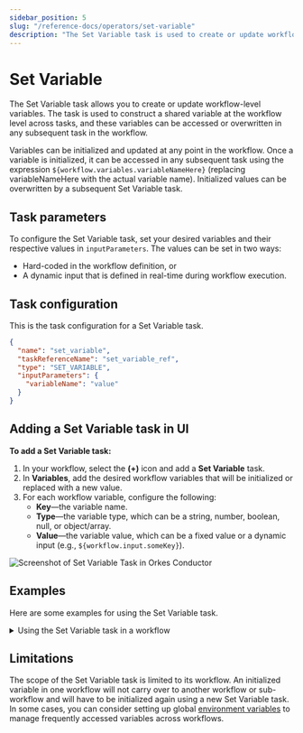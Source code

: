 ```yaml
---
sidebar_position: 5
slug: "/reference-docs/operators/set-variable"
description: "The Set Variable task is used to create or update workflow variables."
---
```



# Set Variable

The Set Variable task allows you to create or update workflow-level variables. The task is used to construct a shared variable at the workflow level across tasks, and these variables can be accessed or overwritten in any subsequent task in the workflow.

Variables can be initialized and updated at any point in the workflow. Once a variable is initialized, it can be accessed in any subsequent task using the expression `${workflow.variables.variableNameHere}` (replacing variableNameHere with the actual variable name). Initialized values can be overwritten by a subsequent Set Variable task.

## Task parameters

To configure the Set Variable task, set your desired variables and their respective values in `inputParameters`. The values can be set in two ways:

- Hard-coded in the workflow definition, or
- A dynamic input that is defined in real-time during workflow execution.

## Task configuration

This is the task configuration for a Set Variable task.

```json
{
  "name": "set_variable",
  "taskReferenceName": "set_variable_ref",
  "type": "SET_VARIABLE",
  "inputParameters": {
    "variableName": "value"
  }
}
```

## Adding a Set Variable task in UI

**To add a Set Variable task:**

1. In your workflow, select the **(+)** icon and add a **Set Variable** task.
2. In **Variables**, add the desired workflow variables that will be initialized or replaced with a new value.
3. For each workflow variable, configure the following:
   - **Key**—the variable name.
   - **Type**—the variable type, which can be a string, number, boolean, null, or object/array.
   - **Value**—the variable value, which can be a fixed value or a dynamic input (e.g., `${workflow.input.someKey}`).

<p><img src="/content/img/Task-References/set_variable_task_reference.png" alt="Screenshot of Set Variable Task in Orkes Conductor"/></p>

## Examples

Here are some examples for using the Set Variable task.

<details>
<summary>Using the Set Variable task in a workflow</summary>
<p>
In this example workflow, a username is stored as a variable so that it can be reused in other tasks that require the username.

```json
// workflow definition

{
  "name": "Welcome_User_Workflow",
  "description": "Designate a user to be welcomed",
  "tasks": [
    {
      "name": "set_name",
      "taskReferenceName": "set_name_ref",
      "type": "SET_VARIABLE",
      "inputParameters": {
        "name": "${workflow.input.userName}"
      }
    },
    {
      "name": "greet_user",
      "taskReferenceName": "greet_user_ref",
      "inputParameters": {
        "var_name": "${workflow.variables.name}"
      },
      "type": "SIMPLE"
    },
    {
      "name": "send_reminder_email",
      "taskReferenceName": "send_reminder_email_ref",
      "inputParameters": {
        "var_name": "${workflow.variables.name}"
      },
      "type": "SIMPLE"
    }
  ]
}
```

In the example above, `set_name` is a Set Variable task that takes a variable input for `name`. In subsequent tasks, the `name` is later referenced using `${workflow.variables.name}`.

</p>
</details>

## Limitations

The scope of the Set Variable task is limited to its workflow. An initialized variable in one workflow will not carry over to another workflow or sub-workflow and will have to be initialized again using a new Set Variable task. In some cases, you can consider setting up global [environment variables](/developer-guides/using-environment-variables) to manage frequently accessed variables across workflows.
